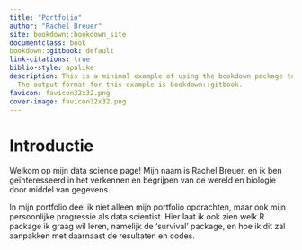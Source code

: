 ```yaml
---
title: "Portfolio"
author: "Rachel Breuer"
site: bookdown::bookdown_site
documentclass: book
bookdown::gitbook: default
link-citations: true
biblio-style: apalike
description: This is a minimal example of using the bookdown package to write a book.
  The output format for this example is bookdown::gitbook.
favicon: favicon32x32.png
cover-image: favicon32x32.png
---
```


# Introductie {#section-id .unnumbered}
<body class="index-page">
Welkom op mijn data science page! Mijn naam is Rachel Breuer, en ik ben geïnteresseerd in het verkennen en begrijpen van de wereld en biologie door middel van gegevens.

In mijn portfolio deel ik niet alleen mijn portfolio opdrachten, maar ook mijn persoonlijke progressie als data scientist. Hier laat ik ook zien welk R package ik graag wil leren, namelijk de 'survival' package, en hoe ik dit zal aanpakken met daarnaast de resultaten en codes.
</body>

